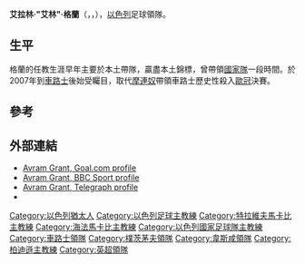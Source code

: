 {{noteTA
|G1=足球
|G2=EPL
|G3=uefa
|1=zh-hans:佩塔提克瓦工人; zh-hk:彼達迪華夏普爾; zh-tw:佩塔提克瓦工人;
|2=zh-hans:工人; zh-hk:夏普爾; zh-tw:工人;
|3=zh-hans:阿夫拉罕·格兰特;zh-hk:艾拉林·格蘭;zh-tw:艾拉林·格蘭特;
|4=zh-hans:格兰特;zh-hk:格蘭;zh-tw:格蘭特;
|5=zh-hans:阿夫拉罕;zh-hk:艾拉林;zh-tw:艾拉林;
|6=zh-hans:阿夫兰;zh-hk:艾林;zh-tw:艾林;
}}

{{Infobox football biography
 | name                = 艾林·格蘭<br>''Avram Grant''
 | image                = Avram Grant 2012.jpg
 | fullname             = Avraham Granat
 | dateofbirth          = {{Birth date and age|df=yes|1955|5|4}}
 | cityofbirth          = [[佩塔提克瓦|佩塔提克瓦]]
 | countryofbirth       = {{ISR}}
 | currentclub = 
 | position             = 
 | manageryears1   = 1972–1986 | managerclubs1   = [[佩塔提克瓦工人足球俱乐部|佩塔提克瓦工人]] (青年队)
 | manageryears2   = 1986–1991 | managerclubs2   = [[佩塔提克瓦工人足球俱乐部|佩塔提克瓦工人]]
 | manageryears3   = 1991–1995 | managerclubs3   = [[特拉維夫馬卡比足球會|特拉維夫馬卡比]]
 | manageryears4   = 1995–1996 | managerclubs4   = [[海法工人足球俱乐部|海法工人]]
 | manageryears5   = 1996–2000 | managerclubs5   = [[特拉維夫馬卡比足球會|特拉維夫馬卡比]]
 | manageryears6   = 2000–2002 | managerclubs6   = [[海法马卡比足球俱乐部|海法马卡比]]
 | manageryears7   = 2002–2006 | managerclubs7   = [[以色列國家足球隊|以色列]]
 | manageryears8   = 2007–2008 | managerclubs8   = [[切尔西足球俱乐部|切尔西]]
 | manageryears9   = 2009–2010 | managerclubs9   = [[朴茨茅斯足球俱乐部|朴茨茅斯]]
 | manageryears10  = 2010–2011 | managerclubs10  = [[西汉姆联足球俱乐部|西汉姆联]]
 | manageryears11  = 2012   | managerclubs11  = [[游擊隊足球俱樂部|游擊隊]]
 | manageryears12  = 2014   | managerclubs12  = [[泰路警察足球會|泰路警察]] (技術總監)
 | manageryears13  = 2014–2017   | managerclubs13  = [[迦納國家足球隊|迦納]]
| manageryears14 = 2018| managerclubs14 = {{le|東北聯足球會|NorthEast United FC|東北聯}} (临时)
}}

'''艾拉林·"艾林"·格蘭'''（{{lang-he|'''אברהם "אברם" גרנט'''}}，{{lang-en|'''Avraham "Avram" Grant'''}}，{{bd|1955年|5月4日}}），[[以色列|以色列]]足球領隊。

==生平==
格蘭的任教生涯早年主要於本土帶隊，贏盡本土錦標，曾帶領[[以色列國家足球隊|國家隊]]一段時間。於2007年到[[切尔西足球俱乐部|車路士]]後始受矚目，取代[[摩連奴|摩連奴]]帶領車路士歷史性殺入[[歐冠|歐冠]]決賽。

==參考==
{{reflist}}

==外部連結==
{{commonscat|Avram Grant}}
* [http://www.goal.com/en-us/Articolo.aspx?ContenutoId=420328 Avram Grant, Goal.com profile]
* [http://news.bbc.co.uk/sport2/hi/football/teams/c/chelsea/7004279.stm Avram Grant, BBC Sport profile]
* [http://www.telegraph.co.uk/sport/main.jhtml?xml=/sport/2007/09/20/ufnagrant.xml Avram Grant, Telegraph profile]
* {{soccerbase (manager)|2086|Avram Grant}}

{{車路士領隊}}
{{韋斯咸領隊}}

{{DEFAULTSORT:Grant, Avram}}
[[Category:以色列猶太人|Category:以色列猶太人]]
[[Category:以色列足球主教練|Category:以色列足球主教練]]
[[Category:特拉維夫馬卡比主教練|Category:特拉維夫馬卡比主教練]]
[[Category:海法馬卡比主教練|Category:海法馬卡比主教練]]
[[Category:以色列國家足球隊主教練|Category:以色列國家足球隊主教練]]
[[Category:車路士領隊|Category:車路士領隊]]
[[Category:樸茨茅夫領隊|Category:樸茨茅夫領隊]]
[[Category:韋斯咸領隊|Category:韋斯咸領隊]]
[[Category:柏迪遜主教練|Category:柏迪遜主教練]]
[[Category:英超領隊|Category:英超領隊]]